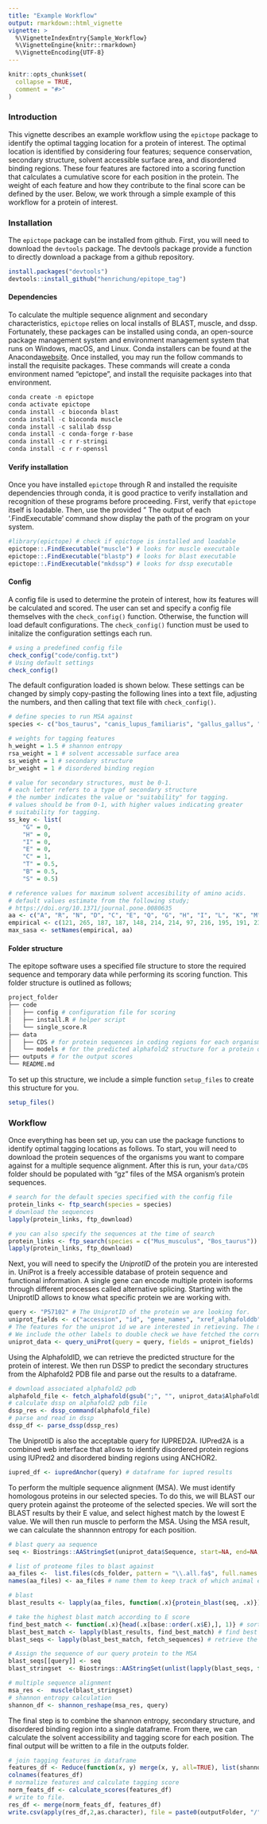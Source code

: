 ---
title: "Example Workflow"
output: rmarkdown::html_vignette
vignette: >
  %\VignetteIndexEntry{Sample_Workflow}
  %\VignetteEngine{knitr::rmarkdown}
  %\VignetteEncoding{UTF-8}
---

```{r, include = FALSE}
knitr::opts_chunk$set(
  collapse = TRUE,
  comment = "#>"
)
```
### Introduction
This vignette describes an example workflow using the `epictope` package to identify the optimal tagging location for a protein of interest. The optimal location is identified by considering four features; sequence conservation, secondary structure, solvent accessible surface area, and disordered binding regions. These four features are factored into a scoring function that calculates a cumulative score for each position in the protein. The weight of each feature and how they contribute to the final score can be defined by the user. Below, we work through a simple example of this workflow for a protein of interest.

### Installation

The `epictope` package can be installed from github. First, you will need to download the `devtools` package. The devtools package provide a function to directly download a package from a github repository. 

```{r, eval = FALSE}
install.packages("devtools")
devtools::install_github("henrichung/epitope_tag")
```

#### Dependencies
To calculate the multiple sequence alignment and secondary characteristics, `epictope` relies on local installs of BLAST, muscle, and dssp. Fortunately, these packages can be installed using conda, an open-source package management system and environment management system that runs on Windows, macOS, and Linux. Conda installers can be found at the Anaconda[website](https://www.anaconda.com/). Once installed, you may run the follow commands to install the requisite packages. These commands will create a conda environment named "epictope", and install the requisite packages into that environment. 

```{r, eval = FALSE}
conda create -n epictope
conda activate epictope
conda install -c bioconda blast
conda install -c bioconda muscle
conda install -c salilab dssp
conda install -c conda-forge r-base
conda install -c r r-stringi
conda install -c r r-openssl
```

#### Verify installation
Once you have installed `epictope` through R and installed the requisite dependencies through conda, it is good practice to verify installation and recognition of these programs before proceeding. First, verify that `epictope` itself is loadable. Then, use the provided " The output of each '.FindExecutable' command show display the path of the program on your system. 

```{r, eval = FALSE}
#library(epictope) # check if epictope is installed and loadable
epictope::.FindExecutable("muscle") # looks for muscle executable
epictope::.FindExecutable("blastp") # looks for blast executable
epictope::.FindExecutable("mkdssp") # looks for dssp executable
```

#### Config 

A config file is used to determine the protein of interest, how its features will be calculated and scored. The user can set and specify a config file themselves with the `check_config()` function. Otherwise, the function will load default configurations. The `check_config()` function must be used to initalize the configuration settings each run.

```{r, eval = FALSE}
# using a predefined config file
check_config("code/config.txt")
# Using default settings
check_config()
```

The default configuration loaded is shown below. These settings can be changed by simply copy-pasting the following lines into a text file, adjusting the numbers, and then calling that text file with `check_config()`. 

```{r, eval = FALSE}
# define species to run MSA against
species <- c("bos_taurus", "canis_lupus_familiaris", "gallus_gallus", "homo_sapiens", "mus_musculus", "takifugu_rubripes", "xenopus_tropicalis")

# weights for tagging features
h_weight = 1.5 # shannon entropy
rsa_weight = 1 # solvent accessable surface area
ss_weight = 1 # secondary structure
br_weight = 1 # disordered binding region

# value for secondary structures, must be 0-1.
# each letter refers to a type of secondary structure
# the number indicates the value or "suitability" for tagging.
# values should be from 0-1, with higher values indicating greater
# suitability for tagging.
ss_key <- list(
    "G" = 0, 
    "H" = 0, 
    "I" = 0,
    "E" = 0, 
    "C" = 1,
    "T" = 0.5, 
    "B" = 0.5, 
    "S" = 0.5)

# reference values for maximum solvent accesibility of amino acids.
# default values estimate from the following study;
# https://doi.org/10.1371/journal.pone.0080635
aa <- c("A", "R", "N", "D", "C", "E", "Q", "G", "H", "I", "L", "K", "M", "F", "P", "S", "T", "W", "Y", "V")
empirical <- c(121, 265, 187, 187, 148, 214, 214, 97, 216, 195, 191, 230, 203, 228, 154, 143, 163, 264, 255, 165)
max_sasa <- setNames(empirical, aa)

```

#### Folder structure

The epitope software uses a specified file structure to store the required sequence and temporary data while performing its scoring function. This folder structure is outlined as follows;
```{r, eval = FALSE}
project_folder
├── code
│   ├── config # configuration file for scoring 
│   ├── install.R # helper script
│   └── single_score.R
├── data
│   ├── CDS # for protein sequences in coding regions for each organism in the MSA
│   └── models # for the predicted alphafold2 structure for a protein of interest
├── outputs # for the output scores
└── README.md
```

To set up this structure, we include a simple function `setup_files` to create this structure for you. 
```{r, eval = FALSE}
setup_files()
```
### Workflow

Once everything has been set up, you can use the package functions to identify optimal tagging locations as follows. To start, you will need to download the protein sequences of the organisms you want to compare against for a multiple sequence alignment. After this is run, your `data/CDS` folder should be populated with "gz" files of the MSA organism's protein sequences.




```{r, eval = FALSE}
# search for the default species specified with the config file 
protein_links <- ftp_search(species = species)
# download the sequences
lapply(protein_links, ftp_download)

# you can also specify the sequences at the time of search 
protein_links <- ftp_search(species = c("Mus_musculus", "Bos_taurus"))
lapply(protein_links, ftp_download)
```

Next, you will need to specify the *UniprotID* of the protein you are interested in. UniProt is a freely accessible database of protein sequence and functional information. A single gene can encode multiple protein isoforms through different processes called alternative splicing. Starting with the UniprotID allows to know what specific protein we are working with. 

```{r, eval = FALSE}
query <- "P57102" # The UniprotID of the protein we are looking for.
uniprot_fields <- c("accession", "id", "gene_names", "xref_alphafolddb", "sequence", "organism_name", "organism_id")
# The features for the uniprot id we are interested in retieving. The most important category xref_alphafolddb.
# We include the other labels to double check we have fetched the correct protein.
uniprot_data <- query_uniProt(query = query, fields = uniprot_fields)
```

Using the AlphafoldID, we can retrieve the predicted structure for the protein of interest. We then run DSSP to predict the secondary structures from the Alphafold2 PDB file and parse out the results to a dataframe.

```{r, eval = FALSE}
# download associated alphafold2 pdb
alphafold_file <- fetch_alphafold(gsub(";", "", uniprot_data$AlphaFoldDB))
# calculate dssp on alphafold2 pdb file
dssp_res <- dssp_command(alphafold_file)
# parse and read in dssp
dssp_df <- parse_dssp(dssp_res)
```

The UniprotID is also the acceptable query for IUPRED2A. IUPred2A is a combined web interface that allows to identify disordered protein regions using IUPred2 and disordered binding regions using ANCHOR2. 
```{r, eval = FALSE}
iupred_df <- iupredAnchor(query) # dataframe for iupred results
```

To perform the multiple sequence alignment (MSA). We must identify homologous proteins in our selected species. To do this, we will BLAST our query protein against the proteome of the selected species. We will sort the BLAST results by their E value, and select highest match by the lowest E value. We will then run muscle to perform the MSA. Using the MSA result, we can calculate the shannnon entropy for each position. 
```{r, eval = FALSE}
# blast query aa sequence
seq <- Biostrings::AAStringSet(uniprot_data$Sequence, start=NA, end=NA, width=NA, use.names=TRUE) # Use the sequence identified by the UniprotID

# list of proteome files to blast against
aa_files <-  list.files(cds_folder, pattern = "\\.all.fa$", full.names = TRUE, recursive = TRUE) # list the protein files in the CDS folder
names(aa_files) <- aa_files # name them to keep track of which animal each result came from

# blast
blast_results <- lapply(aa_files, function(.x){protein_blast(seq, .x)})

# take the highest blast match according to E score 
find_best_match <- function(.x){head(.x[base::order(.x$E),], 1)} # sort by E value and take best match
blast_best_match <- lapply(blast_results, find_best_match) # find best match
blast_seqs <- lapply(blast_best_match, fetch_sequences) # retrieve the sequence for the best match

# Assign the sequence of our query protein to the MSA
blast_seqs[[query]] <- seq
blast_stringset  <- Biostrings::AAStringSet(unlist(lapply(blast_seqs, function(.x){.x[[1]]})))

# multiple sequence alignment
msa_res <-  muscle(blast_stringset)
# shannon entropy calculation
shannon_df <- shannon_reshape(msa_res, query)

```

The final step is to combine the shannon entropy, secondary structure, and disordered binding region into a single dataframe. From there, we can calculate the solvent accessibility and tagging score for each position. The final output will be written to a file in the outputs folder.

```{r, eval = FALSE}
# join tagging features in dataframe
features_df <- Reduce(function(x, y) merge(x, y, all=TRUE), list(shannon_df, dssp_df, iupred_df), accumulate=FALSE)
colnames(features_df)
# normalize features and calculate tagging score
norm_feats_df <- calculate_scores(features_df)
# write to file.
res_df <- merge(norm_feats_df, features_df)
write.csv(apply(res_df,2,as.character), file = paste0(outputFolder, "/", query, "_score.csv"))
```
